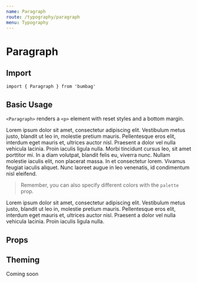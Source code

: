 ```yaml
---
name: Paragraph
route: /typography/paragraph
menu: Typography
---
```



# Paragraph

## Import

`import { Paragraph } from 'bumbag'`

## Basic Usage

`<Paragraph>` renders a `<p>` element with reset styles and a bottom margin.

<Playground>
  <Paragraph>
    Lorem ipsum dolor sit amet, consectetur adipiscing elit. Vestibulum metus justo, blandit ut leo in, molestie pretium mauris. Pellentesque eros elit, interdum eget mauris et, ultrices auctor nisl. Praesent a dolor vel nulla vehicula lacinia. Proin iaculis ligula nulla.
  </Paragraph>
  <Paragraph>
    Morbi tincidunt cursus leo, sit amet porttitor mi. In a diam volutpat, blandit felis eu, viverra nunc. Nullam molestie iaculis elit, non placerat massa. In et consectetur lorem. Vivamus feugiat iaculis aliquet. Nunc laoreet augue in leo venenatis, id condimentum nisl eleifend.
  </Paragraph>
</Playground>

> Remember, you can also specify different colors with the `palette` prop.

<Playground>
  <Paragraph palette="primary">
    Lorem ipsum dolor sit amet, consectetur adipiscing elit. Vestibulum metus justo, blandit ut leo in, molestie pretium mauris. Pellentesque eros elit, interdum eget mauris et, ultrices auctor nisl. Praesent a dolor vel nulla vehicula lacinia. Proin iaculis ligula nulla.
  </Paragraph>
</Playground>

## Props

<PropsTable of={Paragraph} />

## Theming

Coming soon
